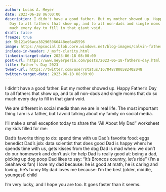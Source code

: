 ```yaml
---
author: Lucas A. Meyer
date: 2023-06-18 06:00:00
description: I didn't have a good father. But my mother showed up. Happy Father's
  Day to all fathers that show up, and to all non-dads and single moms that do so
  much every day to fill in that giant void.
draft: false
freeze: true
id: 5b121a96aca382965066448ee6a45596
image: https://mpsocial.blob.core.windows.net/blog-images/calvin-father.jpg
include-in-header: /_msft-clarity.html
linkedin-target-date: 2023-06-18 08:00:00
post-url: https://www.meyerperin.com/posts/2023-06-18-fathers-day.html
title: Father's Day 2023
tweet-url: https://twitter.com/user/status/1670487800582402048
twitter-target-date: 2023-06-18 08:00:00
---
```

I didn't have a good father. But my mother showed up. Happy Father's Day to all fathers that show up, and to all non-dads and single moms that do so much every day to fill in that giant void.

We are different in social media than we are in real life. The most important thing I am is a father, but I avoid talking about my family on social media. 

I'll make a small exception today to share the "All About My Dad" worksheet my kids filled for me:

Dad's favorite thing to do: spend time with us
Dad's favorite food: eggs benedict
Dad's job: data scientist that does good 
Dad is happy when: he spends time with us, gets kisses from the dog
Dad is mad when: we don't do our homework and don't ask for help
Dad is really good at: being a dad, picking up dog poop
Dad likes to say: "It's Broncos country, let's ride" (I'm a Seahawks fan)
I love my dad because: he is good at math, he is caring and loving, he's funny
My dad loves me because: I'm the best (older, middle, youngest) child

I'm very lucky, and I hope you are too. It goes faster than it seems.